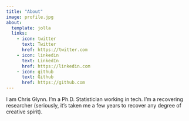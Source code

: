 ```yaml
---
title: "About"
image: profile.jpg
about:
  template: jolla
  links:
    - icon: twitter
      text: Twitter
      href: https://twitter.com
    - icon: linkedin
      text: LinkedIn
      href: https://linkedin.com
    - icon: github
      text: Github
      href: https://github.com
---
```


I am Chris Glynn.  I'm a Ph.D. Statistician working in tech.  I'm a recovering researcher (seriously, it's taken me a few years to recover any degree of creative spirit).  
